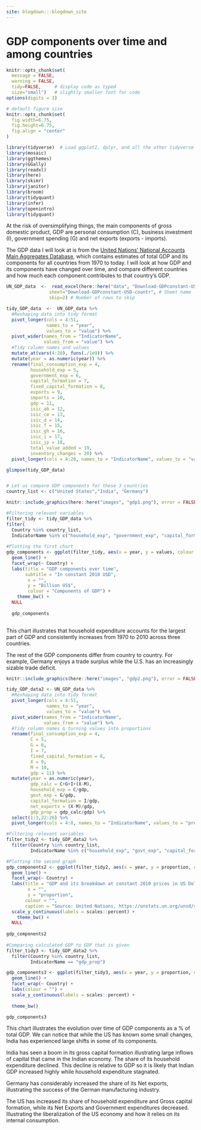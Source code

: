 ```yaml
---
site: blogdown:::blogdown_site
---
```

# GDP components over time and among countries

```r
knitr::opts_chunk$set(
  message = FALSE, 
  warning = FALSE, 
  tidy=FALSE,     # display code as typed
  size="small")   # slightly smaller font for code
options(digits = 3)

# default figure size
knitr::opts_chunk$set(
  fig.width=6.75, 
  fig.height=6.75,
  fig.align = "center"
)
```

```r
library(tidyverse)  # Load ggplot2, dplyr, and all the other tidyverse packages
library(mosaic)
library(ggthemes)
library(GGally)
library(readxl)
library(here)
library(skimr)
library(janitor)
library(broom)
library(tidyquant)
library(infer)
library(openintro)
library(tidyquant)
```


At the risk of oversimplifying things, the main components of gross domestic product, GDP are personal consumption (C), business investment (I), government spending (G) and net exports (exports - imports). 

The GDP data I will look at is from the [United Nations' National Accounts Main Aggregates Database](https://unstats.un.org/unsd/snaama/Downloads), which contains estimates of total GDP and its components for all countries from 1970 to today. I will look at how GDP and its components have changed over time, and compare different countries and how much each component contributes to that country's GDP. 


```r

UN_GDP_data  <-  read_excel(here::here("data", "Download-GDPconstant-USD-countries.xls"), # Excel filename
                sheet="Download-GDPconstant-USD-countr", # Sheet name
                skip=2) # Number of rows to skip

```

 
```r

tidy_GDP_data  <-  UN_GDP_data %>% 
  #Reshaping data into tidy format
  pivot_longer(cols = 4:51,
               names_to = "year", 
               values_to = "value") %>% 
  pivot_wider(names_from = "IndicatorName",
              values_from = "value") %>%
  #Tidy column names and values
  mutate_at(vars(4:20), funs(./1e9)) %>% 
  mutate(year = as.numeric(year)) %>% 
  rename(final_consumption_exp = 4,
         household_exp = 5,
         government_exp = 6,
         capital_formation = 7,
         fixed_capital_formation = 8,
         exports = 9,
         imports = 10,
         gdp = 11,
         isic_ab = 12,
         isic_ce = 13,
         isic_d = 14,
         isic_f = 15,
         isic_gh = 16,
         isic_i = 17,
         isic_jp = 18,
         total_value_added = 19,
         inventory_changes = 20) %>% 
  pivot_longer(cols = 4:20, names_to = "IndicatorName", values_to = "values")

glimpse(tidy_GDP_data)


# Let us compare GDP components for these 3 countries
country_list <- c("United States","India", "Germany")
```


```r
knitr::include_graphics(here::here("images", "gdp1.png"), error = FALSE)

#Filtering relevant variables
filter_tidy <- tidy_GDP_data %>% 
filter(
  Country %in% country_list, 
  IndicatorName %in% c("household_exp", "government_exp", "capital_formation", "exports", "imports"))
  
#Plotting the first chart
gdp_components <- ggplot(filter_tidy, aes(x = year, y = values, colour = IndicatorName)) +
  geom_line() +
  facet_wrap(~ Country) +
  labs(title = "GDP components over time",
       subtitle = "In constant 2010 USD",
        x = "",
        y = "Billion US$", 
        colour = "Components of GDP") +
    theme_bw() +
  NULL
  
  gdp_components
  
```

This chart illustrates that household expenditure accounts for the largest part of GDP and consistently increases from 1970 to 2010 across three countries. 

The rest of the GDP components differ from country to country. For example, Germany enjoys a trade surplus while the U.S. has an increasingly sizable trade deficit.  

```r
knitr::include_graphics(here::here("images", "gdp2.png"), error = FALSE)

tidy_GDP_data2 <- UN_GDP_data %>% 
  #Reshaping data into tidy format
  pivot_longer(cols = 4:51,
               names_to = "year", 
               values_to = "value") %>% 
  pivot_wider(names_from = "IndicatorName",
              values_from = "value") %>%
  #Tidy column names & turning values into proportions
  rename(final_consumption_exp = 4,
         C = 5,
         G = 6,
         I = 7,
         fixed_capital_formation = 8,
         X = 9,
         M = 10,
         gdp = 11) %>% 
  mutate(year = as.numeric(year),
         gdp_calc = C+G+I+(X-M),
         household_exp = C/gdp,
         govt_exp = G/gdp,
         capital_formation = I/gdp,
         net_exports = (X-M)/gdp,
         gdp_prop = gdp_calc/gdp) %>% 
  select(1:3,22:26) %>% 
  pivot_longer(cols = 4:8, names_to = "IndicatorName", values_to = "proportion")

#Filtering relevant variables
filter_tidy2 <- tidy_GDP_data2 %>% 
  filter(Country %in% country_list,
         IndicatorName %in% c("household_exp", "govt_exp", "capital_formation", "net_exports"))

#Plotting the second graph
gdp_components2 <- ggplot(filter_tidy2, aes(x = year, y = proportion, colour = IndicatorName)) +
  geom_line() +
  facet_wrap(~ Country) +
  labs(title = "GDP and its breakdown at constant 2010 prices in US Dollars",
        x = "",
        y = "proportion",
       colour = "",
       caption = "Source: United Nations, https://unstats.un.org/unsd/snaama/Downloads") +
  scale_y_continuous(labels = scales::percent) +
    theme_bw() +
  NULL
  
gdp_components2
  
#Comparing calculated GDP to GDP that is given
filter_tidy3 <- tidy_GDP_data2 %>% 
  filter(Country %in% country_list,
         IndicatorName == "gdp_prop")

gdp_components3 <- ggplot(filter_tidy3, aes(x = year, y = proportion, colour = IndicatorName)) +
  geom_line() +
  facet_wrap(~ Country) +
  labs(colour = "") +
  scale_y_continuous(labels = scales::percent) +
  
  theme_bw()

gdp_components3

```

This chart illustrates the evolution over time of GDP components as a % of total GDP. We can notice that while the US has known some small changes, India has experienced large shifts in some of its components.

India has seen a boom in its gross capital formation illustrating large inflows of capital that came in the Indian economy. The share of its household expenditure declined. This decline is relative to GDP so it is likely that Indian GDP increased highly while household expenditure stagnated.

Germany has considerably increased the share of its Net exports, illustrating the success of the German manufacturing industry.

The US has increased its share of household expenditure and Gross capital formation, while its Net Exports and Government expenditures decreased. Illustrating the liberalization of the US economy and how it relies on its internal consumption.

